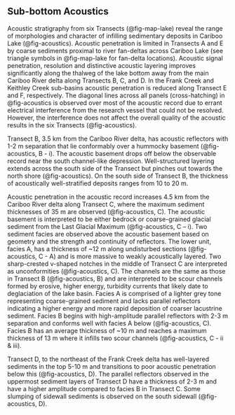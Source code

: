 ## Sub-bottom Acoustics

Acoustic stratigraphy from six Transects (@fig-map-lake) reveal the range of morphologies and character of infilling sedimentary deposits in Cariboo Lake (@fig-acoustics). Acoustic penetration is limited in Transects A and E by coarse sediments proximal to river fan-deltas across Cariboo Lake (see triangle symbols in @fig-map-lake for fan-delta locations). Acoustic signal penetration, resolution and distinctive acoustic layering improves significantly along the thalweg of the lake bottom away from the main Cariboo River delta along Transects B, C, and D. In the Frank Creek and Keithley Creek sub-basins acoustic penetration is reduced along Transect E and F, respectively. The diagonal lines across all panels (cross-hatching) in @fig-acoustics is observed over most of the acoustic record due to errant electrical interference from the research vessel that could not be resolved. However, the interference does not affect the overall quality of the acoustic results in the six Transects (@fig-acoustics).

Transect B, 3.5 km from the Cariboo River delta, has acoustic reflectors with 1-2 m separation that lie conformably over a hummocky basement (@fig-acoustics, B - i). The acoustic basement drops off below the observable record near the south channel-like depression. Well-structured layering extends across the south side of the Transect but pinches out towards the north shore (@fig-acoustics). On the south side of Transect B, the thickness of acoustically well-stratified deposits ranges from 10 to 20 m.

Acoustic penetration in the acoustic record increases 4.5 km from the Cariboo River delta along Transect C, where the maximum sediment thicknesses of 35 m are observed (@fig-acoustics, C). The acoustic basement is interpreted to be either bedrock or coarse-grained glacial sediment from the Last Glacial Maximum (@fig-acoustics, C – i). Two sediment facies are observed above the acoustic basement based on geometry and the strength and continuity of reflectors. The lower unit, facies A, has a thickness of ~12 m along undisturbed sections (@fig-acoustics, C - A) and is more massive to weakly acoustically layered. Two sharp-crested v-shaped notches in the middle of Transect C are interpreted as unconformities (@fig-acoustics, C). The channels are the same as those in Transect B (@fig-acoustics, B) and are interpreted to be scour channels formed by erosive, higher energy, turbidity currents that likely date to deglaciation of the lake basin. Facies A is comprised of a lighter grey tone representing coarse-grained sediment and lacks parallel reflectors indicating a higher energy and more rapid deposition of coarser lacustrine sediment. Facies B begins with high-amplitude parallel reflectors with 2-3 m separation and conforms well with facies A below (@fig-acoustics, C). Facies B has an average thickness of ~10 m and reaches a maximum thickness of 13 m where it infills two scour channels (@fig-acoustics, C - ii & iii). 

Transect D, to the northeast of the Frank Creek delta has well-layered sediments in the top 5-10 m and transitions to poor acoustic penetration below this (@fig-acoustics, D). The parallel reflectors observed in the uppermost sediment layers of Transect D have a thickness of 2-3 m and have a higher amplitude compared to facies B in Transect C. Some slumping of sidewall sediments is observed on the south sidewall (@fig-acoustics, D).